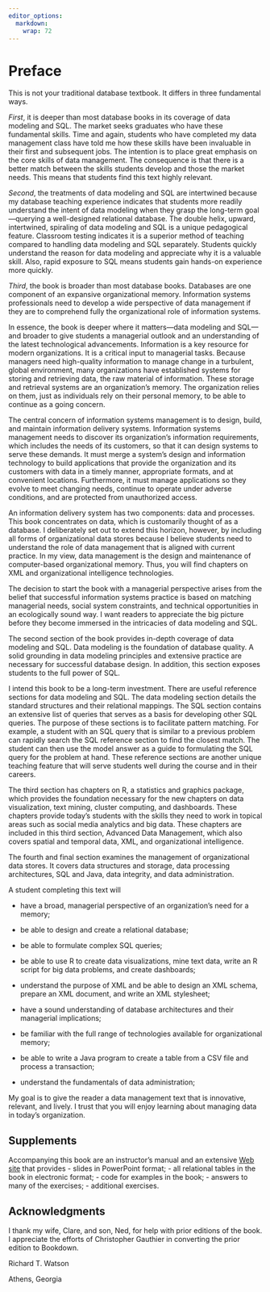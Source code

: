 ```yaml
---
editor_options:
  markdown:
    wrap: 72
---
```


# Preface {.unnumbered}
This is not your traditional database textbook. It differs in three
fundamental ways.

*First*, it is deeper than most database books in its coverage of data
modeling and SQL. The market seeks graduates who have these fundamental
skills. Time and again, students who have completed my data management
class have told me how these skills have been invaluable in their first
and subsequent jobs. The intention is to place great emphasis on the
core skills of data management. The consequence is that there is a
better match between the skills students develop and those the market
needs. This means that students find this text highly relevant.

*Second*, the treatments of data modeling and SQL are intertwined
because my database teaching experience indicates that students more
readily understand the intent of data modeling when they grasp the
long-term goal---querying a well-designed relational database. The
double helix, upward, intertwined, spiraling of data modeling and SQL is
a unique pedagogical feature. Classroom testing indicates it is a
superior method of teaching compared to handling data modeling and SQL
separately. Students quickly understand the reason for data modeling and
appreciate why it is a valuable skill. Also, rapid exposure to SQL means
students gain hands-on experience more quickly.

*Third*, the book is broader than most database books. Databases are one
component of an expansive organizational memory. Information systems
professionals need to develop a wide perspective of data management if
they are to comprehend fully the organizational role of information
systems.

In essence, the book is deeper where it matters---data modeling and
SQL---and broader to give students a managerial outlook and an
understanding of the latest technological advancements. Information is a
key resource for modern organizations. It is a critical input to
managerial tasks. Because managers need high-quality information to
manage change in a turbulent, global environment, many organizations
have established systems for storing and retrieving data, the raw
material of information. These storage and retrieval systems are an
organization's memory. The organization relies on them, just as
individuals rely on their personal memory, to be able to continue as a
going concern.

The central concern of information systems management is to design,
build, and maintain information delivery systems. Information systems
management needs to discover its organization's information
requirements, which includes the needs of its customers, so that it can
design systems to serve these demands. It must merge a system's design
and information technology to build applications that provide the
organization and its customers with data in a timely manner, appropriate
formats, and at convenient locations. Furthermore, it must manage
applications so they evolve to meet changing needs, continue to operate
under adverse conditions, and are protected from unauthorized access.

An information delivery system has two components: data and processes.
This book concentrates on data, which is customarily thought of as a
database. I deliberately set out to extend this horizon, however, by
including all forms of organizational data stores because I believe
students need to understand the role of data management that is aligned
with current practice. In my view, data management is the design and
maintenance of computer-based organizational memory. Thus, you will find
chapters on XML and organizational intelligence technologies.

The decision to start the book with a managerial perspective arises from
the belief that successful information systems practice is based on
matching managerial needs, social system constraints, and technical
opportunities in an ecologically sound way. I want readers to appreciate
the big picture before they become immersed in the intricacies of data
modeling and SQL.

The second section of the book provides in-depth coverage of data
modeling and SQL. Data modeling is the foundation of database quality. A
solid grounding in data modeling principles and extensive practice are
necessary for successful database design. In addition, this section
exposes students to the full power of SQL.

I intend this book to be a long-term investment. There are useful
reference sections for data modeling and SQL. The data modeling section
details the standard structures and their relational mappings. The SQL
section contains an extensive list of queries that serves as a basis for
developing other SQL queries. The purpose of these sections is to
facilitate pattern matching. For example, a student with an SQL query
that is similar to a previous problem can rapidly search the SQL
reference section to find the closest match. The student can then use
the model answer as a guide to formulating the SQL query for the problem
at hand. These reference sections are another unique teaching feature
that will serve students well during the course and in their careers.

The third section has chapters on R, a statistics and graphics package,
which provides the foundation necessary for the new chapters on data
visualization, text mining, cluster computing, and dashboards. These
chapters provide today's students with the skills they need to work in
topical areas such as social media analytics and big data. These
chapters are included in this third section, Advanced Data Management,
which also covers spatial and temporal data, XML, and organizational
intelligence.

The fourth and final section examines the management of organizational
data stores. It covers data structures and storage, data processing
architectures, SQL and Java, data integrity, and data administration.

A student completing this text will

-   have a broad, managerial perspective of an organization's need for a
    memory;

-   be able to design and create a relational database;

-   be able to formulate complex SQL queries;

-   be able to use R to create data visualizations, mine text data,
    write an R script for big data problems, and create dashboards;

-   understand the purpose of XML and be able to design an XML schema,
    prepare an XML document, and write an XML stylesheet;

-   have a sound understanding of database architectures and their
    managerial implications;

-   be familiar with the full range of technologies available for
    organizational memory;

-   be able to write a Java program to create a table from a CSV file
    and process a transaction;

-   understand the fundamentals of data administration;

My goal is to give the reader a data management text that is innovative,
relevant, and lively. I trust that you will enjoy learning about
managing data in today's organization.

## Supplements {.unnumbered}

Accompanying this book are an instructor's manual and an extensive [Web
site](https://www.richardtwatson.com/dm6e/) that provides 
-   slides in PowerPoint format; 
-   all relational tables in the book in electronic format; 
-   code for examples in the book; 
-   answers to many of the exercises;
-   additional exercises.

## Acknowledgments {.unnumbered}

I thank my wife, Clare, and son, Ned, for help with prior editions of
the book. I appreciate the efforts of Christopher Gauthier in converting
the prior edition to Bookdown.

Richard T. Watson

Athens, Georgia
